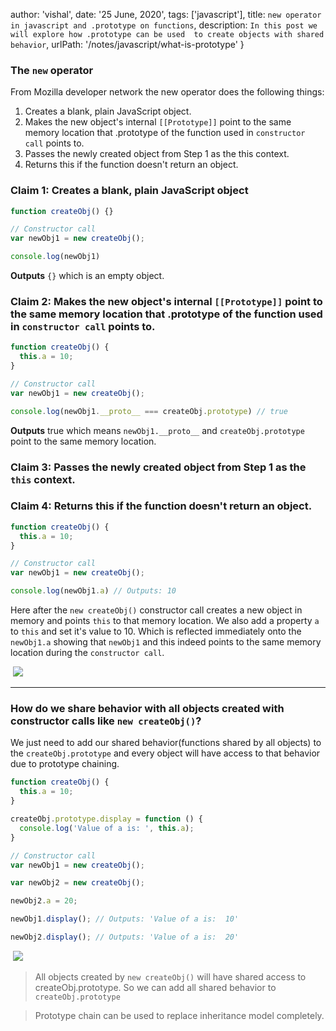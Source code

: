 
  author: 'vishal',
  date: '25 June, 2020',
  tags: ['javascript'],
  title: `new operator in javascript and .prototype on functions`,
  description: `In this post we will explore how .prototype can be used 
  to create objects with shared behavior`,
  urlPath: '/notes/javascript/what-is-prototype'
}

### The `new` operator

From Mozilla developer network the new operator does the following things:

1. Creates a blank, plain JavaScript object.
2. Makes the new object's internal `[[Prototype]]` point to the same memory location 
that .prototype of the function used in `constructor call` points to.
3. Passes the newly created object from Step 1 as the this context.
4. Returns this if the function doesn't return an object.

### Claim 1: Creates a blank, plain JavaScript object

```js
function createObj() {}

// Constructor call
var newObj1 = new createObj();

console.log(newObj1)
```
**Outputs** `{}` which is an empty object.

### Claim 2: Makes the new object's internal `[[Prototype]]` point to the same memory location that .prototype of the function used in `constructor call` points to.
```js
function createObj() {
  this.a = 10;
}

// Constructor call
var newObj1 = new createObj();

console.log(newObj1.__proto__ === createObj.prototype) // true
```

**Outputs** true which means `newObj1.__proto__` and `createObj.prototype` point
to the same memory location.

### Claim 3: Passes the newly created object from Step 1 as the `this` context.
### Claim 4: Returns this if the function doesn't return an object.

```js
function createObj() {
  this.a = 10;
}

// Constructor call
var newObj1 = new createObj();

console.log(newObj1.a) // Outputs: 10
```

Here after the `new createObj()` constructor call creates a new object in memory 
and points `this` to that memory location. We also add a property `a` to `this`
and set it's value to 10. Which is reflected immediately onto the `newObj1.a` showing
that `newObj1` and this indeed points to the same memory location during the `constructor call`.

<Img>
  <picture>
    <source srcSet={require('./images/new.png?webp')} type="image/webp" />
    <source srcSet={require('./images/new.png')} type="image/png" />
    <img src={require('./images/new.png')}  />
  </picture>
</Img>

***

### How do we share behavior with all objects created with constructor calls like `new createObj()`?

We just need to add our shared behavior(functions shared by all objects) to the 
`createObj.prototype` and every object will have access to that behavior due to 
prototype chaining.


```js
function createObj() {
  this.a = 10;
}

createObj.prototype.display = function () {
  console.log('Value of a is: ', this.a);
}

// Constructor call
var newObj1 = new createObj();

var newObj2 = new createObj();

newObj2.a = 20;

newObj1.display(); // Outputs: 'Value of a is:  10'

newObj2.display(); // Outputs: 'Value of a is:  20'
```

<Img>
  <picture>
    <source srcSet={require('./images/newShared.png?webp')} type="image/webp" />
    <source srcSet={require('./images/newShared.png')} type="image/png" />
    <img src={require('./images/newShared.png')}  />
  </picture>
</Img>

> All objects created by `new createObj()` will have shared access to createObj.prototype.
So we can add all shared behavior to `createObj.prototype` 


> Prototype chain can be used to replace inheritance model completely. 


